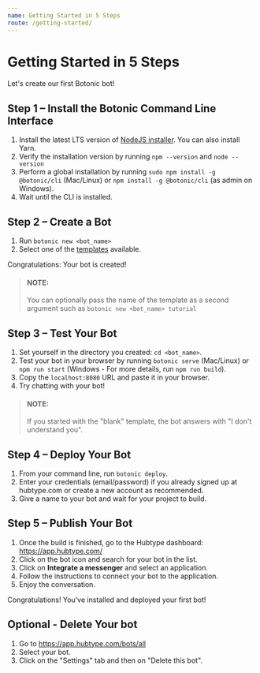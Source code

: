 ```yaml
---
name: Getting Started in 5 Steps
route: /getting-started/
---
```



# Getting Started in 5 Steps

Let's create our first Botonic bot!

## Step 1 – Install the Botonic Command Line Interface
1. Install the latest  LTS version of [NodeJS installer](https://nodejs.org/). You can also install Yarn.
2. Verify the installation version by running `npm --version` and `node --version`
3. Perform a global installation by running  `sudo npm install -g @botonic/cli` (Mac/Linux) or `npm install -g @botonic/cli` (as admin on Windows).
4. Wait until the CLI is installed.

## Step 2 – Create a Bot
1. Run `botonic new <bot_name>` 
2. Select one of the [templates](/templates/templates) available. 

Congratulations: Your bot is created!

> #### NOTE: 
> You can optionally pass the name of the template as a second argument such as `botonic new <bot_name> tutorial`

## Step 3 – Test Your Bot
1. Set yourself in the directory you created: `cd <bot_name>`.
2. Test your bot in your browser by running `botonic serve` (Mac/Linux) or `npm run start` (Windows - For more details, run `npm run build`).
3. Copy the `localhost:8080` URL and paste it in your browser.
4. Try chatting with your bot!
> #### NOTE: 
> If you started with the "blank" template, the bot answers with "I don't understand you".

## Step 4 – Deploy Your Bot 

1. From your command line, run `botonic deploy`.
2. Enter your credentials (email/password) if you already signed up at hubtype.com or create a new account as recommended. 
3. Give a name to your bot and wait for your project to build.

## Step 5 – Publish Your Bot

1. Once the build is finished, go to the Hubtype dashboard: https://app.hubtype.com/
2. Click on the bot icon and search for your bot in the list.
3. Click on **Integrate a messenger** and select an application.
4. Follow the instructions to connect your bot to the application.
5. Enjoy the conversation.

Congratulations! You’ve installed and deployed your first bot!



## Optional - Delete Your bot

1. Go to https://app.hubtype.com/bots/all
2. Select your bot.
3. Click on the "Settings" tab and then on "Delete this bot".